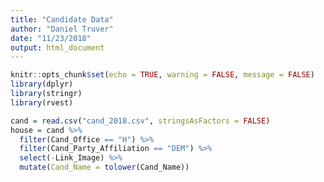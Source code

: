 ```yaml
---
title: "Candidate Data"
author: "Daniel Truver"
date: "11/23/2018"
output: html_document
---
```


```r
knitr::opts_chunk$set(echo = TRUE, warning = FALSE, message = FALSE)
library(dplyr)
library(stringr)
library(rvest)
```

```r
cand = read.csv("cand_2018.csv", stringsAsFactors = FALSE)
house = cand %>%
  filter(Cand_Office == "H") %>%
  filter(Cand_Party_Affiliation == "DEM") %>%
  select(-Link_Image) %>%
  mutate(Cand_Name = tolower(Cand_Name))
```